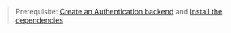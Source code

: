 > Prerequisite: [Create an Authentication backend](https://docs.amplify.aws/lib/auth/getting-started/q/platform/js)
> and [install the dependencies](../getting-started/installation)
